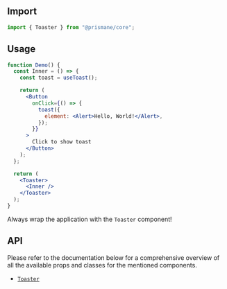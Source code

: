 ## Import

```js
import { Toaster } from "@prismane/core";
```

## Usage

```jsx
function Demo() {
  const Inner = () => {
    const toast = useToast();

    return (
      <Button
        onClick={() => {
          toast({
            element: <Alert>Hello, World!</Alert>,
          });
        }}
      >
        Click to show toast
      </Button>
    );
  };

  return (
    <Toaster>
      <Inner />
    </Toaster>
  );
}
```

<Important>Always wrap the application with the `Toaster` component!</Important>

## API

Please refer to the documentation below for a comprehensive overview of all the available props and classes for the mentioned components.

- [`Toaster`](/docs/components-api/toaster-api)
